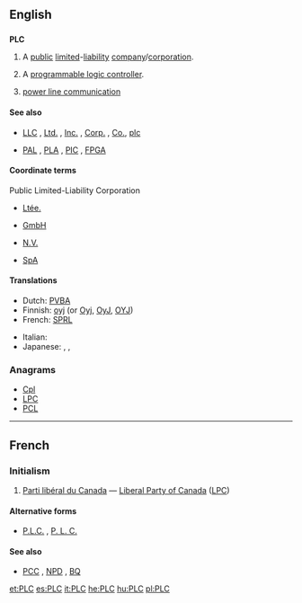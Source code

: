 ==English==

==={{initialism}}===
'''PLC'''
{{wikipedia}}
# {{business}} A [[public]] [[limited]]-[[liability]] [[company]]/[[corporation]].
# {{electronics}} A [[programmable logic controller]].
# [[power line communication]]

====See also====
* {{sense|business}} [[LLC]] , [[Ltd.]] , [[Inc.]] , [[Corp.]] , [[Co.]], [[plc]]
* {{sense|electronics}} [[PAL]] , [[PLA]] , [[PIC]] , [[FPGA]]

====Coordinate terms====
;Public Limited-Liability Corporation
* {{sense|Canada}} [[Ltée.]] {{qualifier|French}}
* {{sense|Germany}} [[GmbH]] {{qualifier|German}}
* {{sense|Netherlands}} [[N.V.]] {{qualifier|Dutch}}
* {{sense|Italy}} [[SpA]] {{qualifier|Italian}}

====Translations====
{{rft}}
{{trans-top|Abbreviation for Public Limited Liability Corporation}}
* Dutch: [[PVBA]]
* Finnish: [[oyj]] (or [[Oyj]], [[OyJ]], [[OYJ]])
* French: [[SPRL]]
{{trans-mid}}
* Italian: {{t-|it|SpA}}
* Japanese: {{t-|ja|K.K.}}, {{t+|ja|株式会社|tr=kabushikigaisha}}, {{qualifier|literally}}{{t|ja|上場株式会社|tr=jōjōkabushikigaisha}}
{{trans-bottom}}

{{trans-top|Abbreviation for a programmable logic controller}}
{{trans-mid}}
{{trans-bottom}}

===Anagrams===
* [[Cpl#English|Cpl]]
* [[LPC#English|LPC]]
* [[PCL#English|PCL]]


----

==French==

===Initialism===
{{infl|fr|initialism|tr=[[parti|Parti]] [[libéral]] [[du]] [[Canada]]}}

# {{initialism|lang=fr}} {{Canada|politics|lang=fr}} [[Parti libéral du Canada]] &mdash; [[Liberal Party of Canada]] ([[LPC]])

====Alternative forms====
* [[P.L.C.]] , [[P. L. C.]]

====See also====
* [[PCC]] , [[NPD]] , [[BQ]]

[[et:PLC]]
[[es:PLC]]
[[it:PLC]]
[[he:PLC]]
[[hu:PLC]]
[[pl:PLC]]